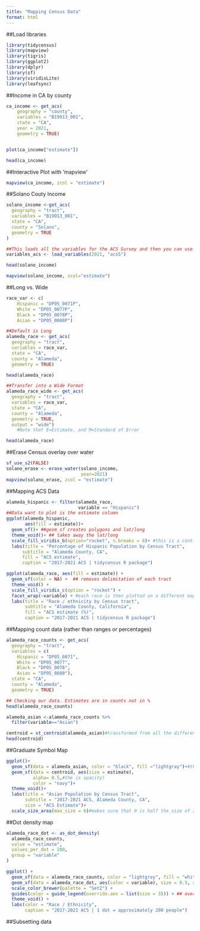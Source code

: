 ```yaml
---
title: "Mapping Census Data"
format: html
---
```


##Load libraries
```r
library(tidycensus)
library(mapview)
library(tigris)
library(ggplot2)
library(dplyr)
library(sf)
library(viridisLite)
library(leafsync)
```

##Income in CA by county
```r
ca_income <- get_acs(
    geography = "county",
    variables = "B19013_001",
    state = "CA",
    year = 2021,
    geometry = TRUE)


plot(ca_income["estimate"])

```
```r
head(ca_income)
```
##Interactive Plot with 'mapview' 
```r
mapview(ca_income, zcol = "estimate")
```
##Solano Couty Income
```r
solano_income <-get_acs(
  geography = "tract",
  variables = "B19013_001",
  state = "CA",
  county = "Solano",
  geometry = TRUE
)
```


```r
##This loads all the variables for the ACS Survey and then you can use the search function when you open the tab
variables_acs <- load_variables(2021, "acs5")
```

```r
head(solano_income)
```

```r
mapview(solano_income, zcol="estimate")

```

##Long vs. Wide
```r
race_var <- c(
    Hispanic = "DP05_0071P",
    White = "DP05_0077P",
    Black = "DP05_0078P",
    Asian = "DP05_0080P")

##Default is Long
alameda_race <- get_acs(
  geography = "tract",
  variables = race_var,
  state = "CA",
  county = "Alameda",
  geometry = TRUE)

head(alameda_race)

##Transfer into a Wide Format
alameda_race_wide <- get_acs(
  geography = "tract",
  variables = race_var,
  state = "CA",
  county = "Alameda",
  geometry = TRUE,
  output = "wide")
    #Note that E=Estimate, and M=Standard of Error

head(alameda_race)

```

##Erase Census overlay over water
```r
sf_use_s2(FALSE)
solano_erase <- erase_water(solano_income,
                            year=2021)
mapview(solano_erase, zcol = "estimate")
```

##Mapping ACS Data
```r
alameda_hispanic <- filter(alameda_race, 
                           variable == "Hispanic")
##Data want to plot is the estimate column 
ggplot(alameda_hispanic, 
       aes(fill = estimate))+
  geom_sf()+ ##geom_sf creates polygons and lat/long
  theme_void()+ ## takes away the lat/long
  scale_fill_viridis_b(option="rocket", n.breaks = 8)+ #this is a continuous color pallette, but if you change from option b to c then it creates bins, and add n.breaks = 8
  labs(title = "Percentage of Hispanic Population by Census Tract",
      subtitle = "Alameda County, CA",
      fill = "ACS estimate",
      caption = "2017-2021 ACS | tidycensus R package")
```

```r
ggplot(alameda_race, aes(fill = estimate)) + 
  geom_sf(color = NA) +  ## removes delimitation of each tract
  theme_void() + 
  scale_fill_viridis_c(option = "rocket") + 
  facet_wrap(~variable) + #each race is then plotted on a different map
  labs(title = "Race / ethnicity by Census tract",
       subtitle = "Alameda County, California",
       fill = "ACS estimate (%)",
       caption = "2017-2021 ACS | tidycensus R package")
```

##Mapping count data (rather than ranges or percentages)
```r

alameda_race_counts <- get_acs(
  geography = "tract",
  variables = c(
    Hispanic = "DP05_0071",
    White = "DP05_0077",
    Black = "DP05_0078",
    Asian = "DP05_0080"),
  state = "CA",
  county = "Alameda",
  geometry = TRUE)

## Checking our data. Estimates are in counts not in %
head(alameda_race_counts)

```

```r
alameda_asian <-alameda_race_counts %>%
  filter(variable=="Asian")

centroid = st_centroid(alameda_asian)#transformed from all the different races/ethnicities but you want to transform from the subset
head(centroid)
```

##Graduate Symbol Map
```r

ggplot()+
  geom_sf(data = alameda_asian, color = "black", fill ="lightgray")+#these are polygons we are adding
  geom_sf(data = centroid, aes(size = estimate),
          alpha= 0.5,#the is opacity)
          color = "navy")+
  theme_void()+
  labs(title = "Asian Population by Census Tract",
       subtitle = "2017-2021 ACS, Alameda County, CA",
       size = "ACS Estimate")+
  scale_size_area(max_size = 6)#makes sure that 0 is half the size of 2500, and so on
```

##Dot density map
```r
alameda_race_dot <- as_dot_density(
  alameda_race_counts,
  value = "estimate",
  values_per_dot = 200,
  group = "variable"
)
```

```r
ggplot() + 
  geom_sf(data = alameda_race_counts, color = "lightgrey", fill = "white") + 
  geom_sf(data = alameda_race_dot, aes(color = variable), size = 0.5, alpha = 0.8) +
  scale_color_brewer(palette = "Set2") + 
  guides(color = guide_legend(override.aes = list(size = 3))) + ## overrides the size of the dots in the legend to make it more visible
  theme_void() + 
  labs(color = "Race / Ethnicity",
       caption = "2017-2021 ACS | 1 dot = approximately 200 people")
```


##Subsetting data 






